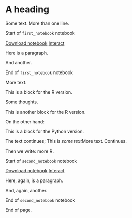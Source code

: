 # A heading

Some text. More than one line.

::: {.notebook name="first_notebook"}
Start of `first_notebook` notebook

```{=html}
<div class="nb-links">
<a class="notebook-link" href=first_notebook.ipynb>Download notebook</a>
<a class="interact-button" href="https://mybinder.org/v2/gh/resampling-stats/resampling-with/gh-pages?filepath=python-book/first_notebook.ipynb">Interact</a>
</div>
```

Here is a paragraph.

And another.

End of `first_notebook` notebook
:::

More text.

::: r
This is a block for the R version.
:::

Some thoughts.

::: r
This is another block for the R version.
:::

On the other hand:

::: python
This is a block for the Python version.
:::

The text continues; [This is *some text*]{.r}[More text]{.python}.
Continues.

Then we write: [more R]{.r}.

::: {.notebook name="second_notebook"}
Start of `second_notebook` notebook

```{=html}
<div class="nb-links">
<a class="notebook-link" href=second_notebook.ipynb>Download notebook</a>
<a class="interact-button" href="https://mybinder.org/v2/gh/resampling-stats/resampling-with/gh-pages?filepath=python-book/second_notebook.ipynb">Interact</a>
</div>
```

Here, again, is a paragraph.

And, again, another.

End of `second_notebook` notebook
:::

End of page.
